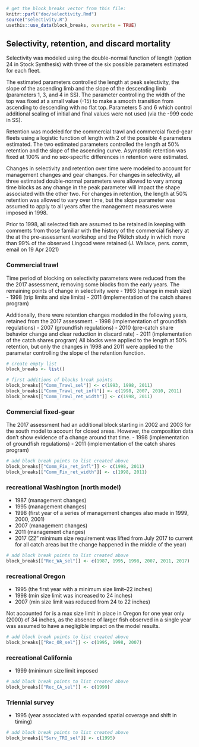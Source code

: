 ```r
# get the block_breaks vector from this file:
knitr::purl("doc/selectivity.Rmd")
source("selectivity.R")
usethis::use_data(block_breaks, overwrite = TRUE)
```

## Selectivity, retention, and discard mortality
Selectivity was modeled using the double-normal function of length
(option 24 in Stock Synthesis) with three of the six possible parameters estimated 
for each fleet.

The estimated parameters controlled the length at peak selectivity, the slope of the 
ascending limb and the slope of the descending limb (parameters 1, 3, and 4 in SS). 
The parameter controlling the width of the top was fixed at a small value (-15)
to make a smooth transition from ascending to descending with no flat top. 
Parameters 5 and 6 which control additional scaling of initial and final values
were not used (via the -999 code in SS).

Retention was modeled for the commercial trawl and commercial fixed-gear fleets
using a logistic function of length with 2 of the possible 4 parameters estimated.
The two estimated parameters controlled the length at 50% retention and the 
slope of the ascending curve. Asymptotic retention was fixed at 100% and no
sex-specific differences in retention were estimated.

Changes in selectivity and retention over time were modeled to account for 
management changes and gear changes. For changes in selectivity, all three 
estimated double-normal parameters were allowed to vary among time blocks 
as any change in the peak parameter will impact the shape associated with the 
other two. For changes in retention, the length at 50% retention was allowed 
to vary over time, but the slope parameter was assumed to apply to all years
after the management measures were imposed in 1998.

Prior to 1998, all selected fish are assumed to be retained in keeping
with comments from those familiar with the history of the commercial fishery 
at the at the pre-assessment workshop and the Pikitch study in which 
more than 99% of the observed Lingcod were retained 
(J. Wallace, pers. comm, email on 19 Apr 2021)

### Commercial trawl
Time period of blocking on selectivity parameters were reduced from the
the 2017 assessment, removing some blocks from the early years. The remaining
points of change in selectivity were
- 1993 (change in mesh size)
- 1998 (trip limits and size limits) 
- 2011 (implementation of the catch shares program)

Additionally, there were retention changes modeled in the following years,
retained from the 2017 assessment.
- 1998 (implementation of groundfish regulations)
- 2007 (groundfish regulations)
- 2010 (pre-catch share behavior change and clear reduction in discard rate)
- 2011 (implementation of the catch shares program)
All blocks were applied to the length at 50% retention, but only the changes in
1998 and 2011 were applied to the parameter controlling the slope of the
retention function.

```r
# create empty list
block_breaks <- list()

# first additions of blocks break points
block_breaks[["Comm_Trawl_sel"]] <- c(1993, 1998, 2011)
block_breaks[["Comm_Trawl_ret_infl"]] <- c(1998, 2007, 2010, 2011)
block_breaks[["Comm_Trawl_ret_width"]] <- c(1998, 2011)
```

### Commercial fixed-gear
The 2017 assessment had an additional block starting in 2002 and 2003 for 
the south model to account for closed areas. However, the composition data
don't show evidence of a change around that time.
- 1998 (implementation of groundfish regulations) 
- 2011 (implementation of the catch shares program)

```r
# add block break points to list created above
block_breaks[["Comm_Fix_ret_infl"]] <- c(1998, 2011)
block_breaks[["Comm_Fix_ret_width"]] <- c(1998, 2011)
```

### recreational Washington (north model)
- 1987 (management changes)
- 1995 (management changes)
- 1998 (first year of a series of management changes also made in 1999, 2000, 2001)
- 2007 (management changes)
- 2011 (management changes)
- 2017 (22" minimum size requirement was lifted from July 2017 to current 
for all catch areas but the change happened in the middle of the year)

```r
# add block break points to list created above
block_breaks[["Rec_WA_sel"]] <- c(1987, 1995, 1998, 2007, 2011, 2017)
```

### recreational Oregon
- 1995 (the first year with a minimum size limit--22 inches)
- 1998 (min size limit was increased to 24 inches)
- 2007 (min size limit was reduced from 24 to 22 inches)

Not accounted for is a max size limit in place in Oregon for one year only
(2000) of 34 inches, as the absence of larger fish observed in a single year
was assumed to have a negligible impact on the model results.

```r
# add block break points to list created above
block_breaks[["Rec_OR_sel"]] <- c(1995, 1998, 2007)
```

### recreational California
- 1999 (minimum size limit imposed

```r
# add block break points to list created above
block_breaks[["Rec_CA_sel"]] <- c(1999)
```

### Triennial survey
- 1995 (year associated with expanded spatial coverage and shift in timing)
```r
# add block break points to list created above
block_breaks[["Surv_TRI_sel"]] <- c(1995)
```
